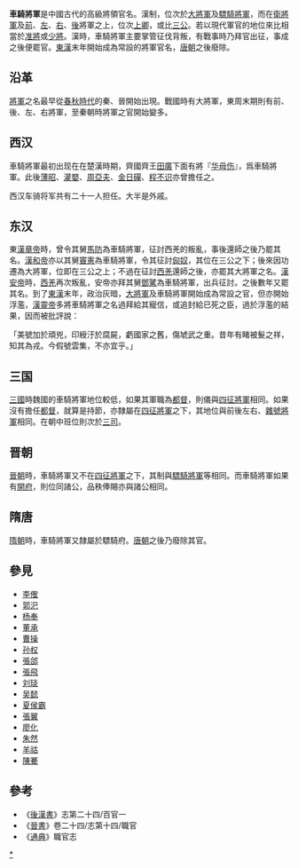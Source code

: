 '''車騎將軍'''是中國古代的高級將領官名。漢制，位次於[[大将军_(东亚)|大將軍]]及[[驃騎將軍|驃騎將軍]]，而在[[衛將軍|衛將軍]]及[[前將軍|前]]、[[左將軍|左]]、[[右將軍|右]]、[[後將軍|後]]將軍之上，位次[[上卿|上卿]]，或比[[三公|三公]]。若以現代軍官的地位來比相當於[[准將|准將]]或[[少將|少將]]。漢時，車騎將軍主要掌管征伐背叛，有戰事時乃拜官出征，事成之後便罷官。[[東漢|東漢]]末年開始成為常設的將軍官名，[[唐朝|唐朝]]之後廢除。

==沿革==
[[將軍|將軍]]之名最早從[[春秋時代|春秋時代]]的秦、晉開始出現。戰國時有大將軍，東周末期則有前、後、左、右將軍，至秦朝時將軍之官開始變多。
==西汉==
車騎將軍最初出现在在楚漢時期，齊國齊王[[田廣|田廣]]下面有將『[[华毋伤|华毋伤]]』，爲車騎將軍。此後[[薄昭|薄昭]]、[[灌嬰|灌嬰]]、[[周亞夫|周亞夫]]、[[金日磾|金日磾]]、[[程不识|程不识]]亦曾擔任之。

西汉车骑将军共有二十一人担任。大半是外戚。

== 东汉 ==
東[[漢章帝|漢章帝]]時，曾令其舅[[馬防|馬防]]為車騎將軍，征討西羌的叛亂，事後還師之後乃罷其名。[[漢和帝|漢和帝]]亦以其舅[[竇憲|竇憲]]為車騎將軍，令其征討[[匈奴|匈奴]]，其位在三公之下；後來因功遷為大將軍，位即在三公之上；不過在征討[[西羌|西羌]]還師之後，亦罷其大將軍之名。[[漢安帝|漢安帝]]時，[[西羌|西羌]]再次叛亂，安帝亦拜其舅[[鄧騭|鄧騭]]為車騎將軍，出兵征討。之後數年又罷其名。到了[[東漢|東漢]]末年，政治灰暗，[[大将军_(东亚)|大將軍]]及車騎將軍開始成為常設之官，但亦開始浮濫，[[漢靈帝|漢靈帝]]多將車騎將軍之名過拜給其寵信，或追封給已死之臣，過於浮濫的結果，因而被批評說：

「美號加於頑兇，印綬汙於腐屍，虧國家之舊，傷虓武之重。昔年有睹被髮之祥，知其為戎。今假號雲集，不亦宜乎。」

== 三国 ==
[[三國|三國]]時魏國的車騎將軍地位較低，如果其軍職為[[都督|都督]]，則儀與[[四征將軍|四征將軍]]相同。如果沒有擔任[[都督|都督]]，就算是持節，亦隸屬在[[四征將軍|四征將軍]]之下，其地位與前後左右、[[雜號將軍|雜號將軍]]相同。在朝中班位則次於[[三司|三司]]。 

== 晋朝 ==
[[晉朝|晉朝]]時，車騎將軍又不在[[四征將軍|四征將軍]]之下，其制與[[驃騎將軍|驃騎將軍]]等相同。而車騎將軍如果有[[開府|開府]]，則位同諸公，品秩俸賜亦與諸公相同。

== 隋唐 ==
[[隋朝|隋朝]]時，車騎將軍又隸屬於驃騎府。[[唐朝|唐朝]]之後乃廢除其官。

== 參見 ==
*[[李傕|李傕]]
*[[郭汜|郭汜]]
*[[杨奉|杨奉]]
*[[董承|董承]]
*[[曹操|曹操]]
*[[孙权|孙权]]
*[[張郃|張郃]]
*[[張飛|張飛]]
*[[刘琰|刘琰]]
*[[吴懿|吴懿]]
*[[夏侯霸|夏侯霸]]
*[[張翼_(三國)|張翼]]
*[[廖化|廖化]]
*[[朱然|朱然]]
*[[羊祜|羊祜]]
*[[陳騫|陳騫]]

== 參考 ==
*《[[後漢書|後漢書]]》志第二十四/百官一
*《[[晉書|晉書]]》卷二十四/志第十四/職官
*《[[通典|通典]]》職官志

[[Category:车骑将军|*]]